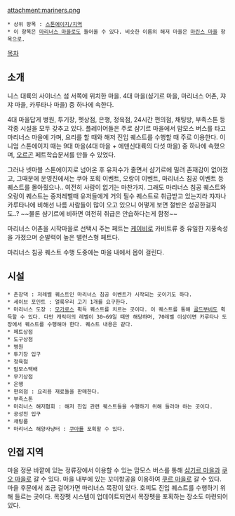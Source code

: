 attachment:mariners.png

 * 상위 항목 : [[스톤에이지/지역]]
 * 이 항목은 [[마리너스 마을]]로도 들어올 수 있다. 비슷한 이름의 해저 마을은 [[마린스 마을]] 항목으로.

[[목차]]
== 소개 ==
니스 대륙의 사이너스 섬 서쪽에 위치한 마을. 4대 마을(샴기르 마을, 마리너스 어촌, 쟈쟈 마을, 카루타나 마을) 중 하나에 속한다.

4대 마을답게 병원, 투기장, 펫상점, 은행, 정육점, 24시간 편의점, 채팅방, 부족스톤 등 각종 시설을 모두 갖추고 있다. 플레이어들은 주로 샴기르 마을에서 맘모스 버스를 타고 마리너스 마을에 가며, 요리를 할 때와 해저 진입 퀘스트를 수행할 때 주로 이용한다. 이니엄 스톤에이지 때는 9대 마을(4대 마을 + 에덴신대륙의 다섯 마을) 중 하나에 속했으며, [[오르곤]] 페트학습문서를 만들 수 있었다.

그러나 넷마블 스톤에이지로 넘어온 후 유저수가 줄면서 샴기르에 밀려 존재감이 없어졌고, 그때문에 운영진에서는 쿠아 포획 이벤트, 오랑이 이벤트, 마리너스 침공 이벤트 등 퀘스트를 몰아줬으나.. 여전히 사람이 없기는 마찬가지. 그래도 마리너스 침공 퀘스트와 오랑이 퀘스트는 중저레벨때 유저들에게 거의 필수 퀘스트로 취급받고 있는지라 쟈쟈나 카루타나에 비해선 나름 사람들이 많이 오고 있으니 어떻게 보면 절반은 성공한걸지도..? ~~물론 샴기르에 비하면 여전히 취급은 안습하다는게 함정~~

마리너스 어촌을 시작마을로 선택시 주는 페트는 [[케이비]]로 카비트류 중 유일한 지풍속성을 가졌으며 순발력이 높은 밸런스형 페트다.

마리너스 침공 퀘스트 수행 도중에는 마을 내에서 몹이 걸린다.
== 시설 ==
 * 촌장댁 : 저레벨 퀘스트인 마리너스 침공 이벤트가 시작되는 곳이기도 하다.
 * 세이브 포인트 : 얼룩우리 고기 1개를 요구한다.
 * 마리너스 도장 : [[모가로스]] 획득 퀘스트를 치르는 곳이다. 이 퀘스트를 통해 [[골드부비]]도 획득할 수 있다. 다만 캐릭터의 레벨이 30~69일 때만 해당하며, 70레벨 이상이면 카루타나 도장에서 퀘스트를 수행해야 한다. 퀘스트 내용은 같다.
 * 페트상점
 * 도구상점
 * 병원
 * 투기장 입구
 * 정육점
 * 맘모스택배
 * 무기상점
 * 은행
 * 편의점 : 요리용 재료들을 판매한다.
 * 부족스톤
 * 마리너스 해저협회 : 해저 진입 관련 퀘스트들을 수행하기 위해 들러야 하는 곳이다.
 * 공성전 입구
 * 채팅룸
 * 마리너스 해양사냥터 : [[쿠아]]를 포획할 수 있다.

== 인접 지역 ==
마을 정문 바깥에 있는 정류장에서 이용할 수 있는 맘모스 버스를 통해 [[샴기르 마을]]과 [[쿠오 마을]]로 갈 수 있다.
마을 내부에 있는 꼬미항공을 이용하여 [[쿠르 마을]]로 갈 수 있다.
마을 후문에서 조금 걸어가면 마리너스 목장이 있다. 호피도 진입 퀘스트를 수행하기 위해 들르는 곳이다. 목장펫 시스템이 업데이트되면서 목장펫을 포획하는 장소도 마련되어 있다.
